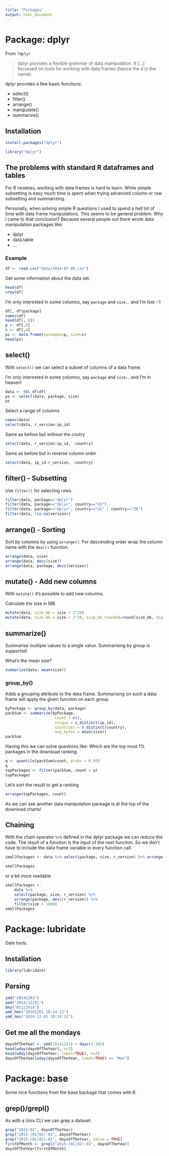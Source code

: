 ```yaml
---
title: "Packages"
output: html_document
---
```


# Package: dplyr

From `?dplyr`

> dplyr provides a flexible grammar of data manipulation. It [...] focussed on tools for working with data frames (hence the d in the name).

dplyr provides a few basic functions:

- select()
- filter()
- arrange()
- manipulate()
- summarize()

## Installation
```R
install.packages("dplyr")
```

```r
library("dplyr")
```

## The problems with standard R dataframes and tables

For R newbies, working with data frames is hard to learn. While simple subsetting is easy much time is spent when trying advanced column or row subsetting and summarizing.

Personally, when solving simple R questions I used to spend a hell lot of time with data frame manipulations. This seems to be general problem. Why I came to that conclusion? Because several people out there wrote data manipulation packages like:

- dplyr
- data.table
- ...

### Example
```r
df <- read.csv("data/2014-07-08.csv")
```

Get some information about the data set.
```r
head(df)
nrow(df)
```

I'm only interested in some columns, say `package` and `size`... and I'm lost :-)
```r
df[, df$package] 
names(df)
head(df[, 8])
p <- df[,8]
s <- df[,4]
ps <- data.frame(packages=p, size=s)
head(ps)
```

## select()

With `select()` we can select a subset of columns of a data frame.

I'm only interested in some columns, say `package` and `size`... and I'm in heaven!
```r
data <- tbl_df(df)
ps <- select(data, package, size)
ps
```

Select a range of columns
```r
names(data)
select(data, r_version:ip_id)
```
Same as before but without the coutry
```r
select(data, r_version:ip_id, -country)
```
Same as before but in reverse column order
```r
select(data, ip_id:r_version, -country)
```

## filter() - Subsetting

Use `filter()` for selecting rows.

```r
filter(data, package=="dplyr")
filter(data, package=="dplyr", country=="US")
filter(data, package=="dplyr", country=="US" | country=="IN")
filter(data, !is.na(version))
```


## arrange() - Sorting

Sort by columns by using `arrange()`. For descending order wrap the column name with the `desc()` function.
```r
arrange(data, size)
arrange(data, desc(size))
arrange(data, package, desc(version))
```

## mutate() - Add new columns

With `mutate()` it's possible to add new columns.

Calculate the size in MB
```r
mutate(data, size_mb = size / 2^20)
mutate(data, size_mb = size / 2^20, size_mb_rounded=round(size_mb, digits = 2))
```

## summarize()

Summarise multiple values to a single value. Summarising by group is supported.

What's the mean size?

```r
summarize(data, mean(size))
```

### group_by()

Adds a grouping attribute to the data frame. Summarising on such a data frame will apply the given function on each group.
```r
byPackage <- group_by(data, package)
packSum <- summarize(byPackage,
                      count = n(),
                      unique = n_distinct(ip_id),
                      countries = n_distinct(country),
                      avg_bytes = mean(size))
packSum
```

Having this we can solve questions like: Which are the top most 1% packages in the download ranking.
```r
q <- quantile(packSum$count, probs = 0.99)
q
topPackages <- filter(packSum, count > q)
topPackages
```
Let's sort the result to get a ranking
```r
arrange(topPackages, count)
```

As we can see another data manipulation package is at the top of the download charts!

## Chaining

With the chain operator `%>%` defined in the dplyr package we can reduce the code. The result of a function is the input of the
next function. So we don't have to include the data frame variable in every function call.
```r
smallPackages <- data %>% select(package, size, r_version) %>% arrange(package, desc(r_version)) %>%  filter(size < 1000)

smallPackages
```
or a bit more readable
```r
smallPackages <-  
    data %>% 
    select(package, size, r_version) %>% 
    arrange(package, desc(r_version)) %>%  
    filter(size < 1000)
smallPackages
```

# Package: lubridate

Date tools.

## Installation
```r
library(lubridate)
```

## Parsing

```r
ymd("20141201")
ymd("2014/12/01")
dmy("01122014")
ymd_hms("20141201 10:14:12")
ymd_hms("2014-12-01 10:14:12")
```

##  Get me all the mondays

```r
daysOfTheYear <- ymd(20141231) + days(1:365)
head(wday(daysOfTheYear), n=3)
head(wday(daysOfTheYear, label=TRUE), n=3)
daysOfTheYear[wday(daysOfTheYear, label=TRUE) == "Mon"]
```

# Package: base

Some nice functions from the base backage that comes with R.

## grep()/grepl()

As with a Unix CLI we can grep a dataset.

```r
grep("2015-02", daysOfTheYear)
grep("2015-(01|02)-01", daysOfTheYear)
grep("2015-(01|02)-01", daysOfTheYear, value = TRUE)
firstOfMonth <- grepl("2015-(01|02)-01", daysOfTheYear)
daysOfTheYear[firstOfMonth]
```